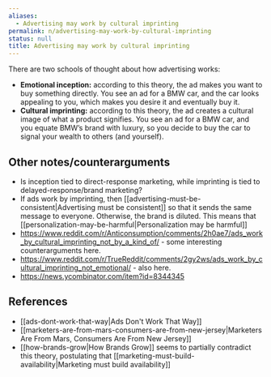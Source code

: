 ```yaml
---
aliases:
  - Advertising may work by cultural imprinting
permalink: n/advertising-may-work-by-cultural-imprinting
status: null
title: Advertising may work by cultural imprinting
---
```

There are two schools of thought about how advertising works:

- **Emotional inception:** according to this theory, the ad makes you want to buy something directly. You see an ad for a BMW car, and the car looks appealing to you, which makes you desire it and eventually buy it.
- **Cultural imprinting:** according to this theory, the ad creates a cultural image of what a product signifies. You see an ad for a BMW car, and you equate BMW’s brand with luxury, so you decide to buy the car to signal your wealth to others (and yourself).

## Other notes/counterarguments

- Is inception tied to direct-response marketing, while imprinting is tied to delayed-response/brand marketing?
- If ads work by imprinting, then [[advertising-must-be-consistent|Advertising must be consistent]] so that it sends the same message to everyone. Otherwise, the brand is diluted. This means that [[personalization-may-be-harmful|Personalization may be harmful]]
- https://www.reddit.com/r/Anticonsumption/comments/2h0ae7/ads_work_by_cultural_imprinting_not_by_a_kind_of/ - some interesting counterarguments here.
- https://www.reddit.com/r/TrueReddit/comments/2gy2ws/ads_work_by_cultural_imprinting_not_emotional/ - also here.
- https://news.ycombinator.com/item?id=8344345

## References

- [[ads-dont-work-that-way|Ads Don't Work That Way]]
- [[marketers-are-from-mars-consumers-are-from-new-jersey|Marketers Are From Mars, Consumers Are From New Jersey]]
- [[how-brands-grow|How Brands Grow]] seems to partially contradict this theory, postulating that [[marketing-must-build-availability|Marketing must build availability]]
